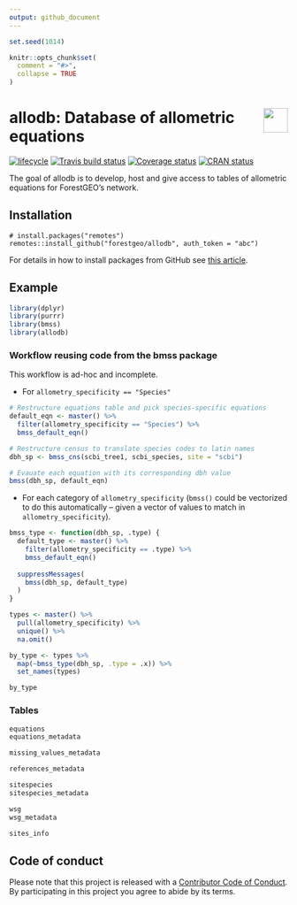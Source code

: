 ```yaml
---
output: github_document
---
```


<!-- README.md is generated from README.Rmd. Please edit that file -->

```r
set.seed(1014)

knitr::opts_chunk$set(
  comment = "#>",
  collapse = TRUE
)
```

# <img src="https://i.imgur.com/39pvr4n.png" align="right" height=44 /> allodb: Database of allometric equations

[![lifecycle](https://img.shields.io/badge/lifecycle-experimental-orange.svg)](https://www.tidyverse.org/lifecycle/#experimental)
[![Travis build status](https://travis-ci.org/forestgeo/allodb.svg?branch=master)](https://travis-ci.org/forestgeo/allodb)
[![Coverage status](https://coveralls.io/repos/github/forestgeo/allodb/badge.svg)](https://coveralls.io/r/forestgeo/allodb?branch=master)
[![CRAN status](https://www.r-pkg.org/badges/version/allodb)](https://cran.r-project.org/package=allodb)

The goal of allodb is to develop, host and give access to tables of allometric equations for ForestGEO's network.

## Installation

```
# install.packages("remotes")
remotes::install_github("forestgeo/allodb", auth_token = "abc")
```

For details in how to install packages from GitHub see [this article](https://fgeo.netlify.com/2018/02/05/2018-02-05-installing-packages-from-github/).

## Example

```r
library(dplyr)
library(purrr)
library(bmss)
library(allodb)
```

### Workflow reusing code from the __bmss__ package

This workflow is ad-hoc and incomplete.

* For `allometry_specificity == "Species"`

```r
# Restructure equations table and pick species-specific equations
default_eqn <- master() %>% 
  filter(allometry_specificity == "Species") %>% 
  bmss_default_eqn()

# Restructure census to translate species codes to latin names
dbh_sp <- bmss_cns(scbi_tree1, scbi_species, site = "scbi")

# Evauate each equation with its corresponding dbh value
bmss(dbh_sp, default_eqn)
```

* For each category of `allometry_specificity` (`bmss()` could be vectorized to do this automatically -- given a vector of values to match in `allometry_specificity`).

```r
bmss_type <- function(dbh_sp, .type) {
  default_type <- master() %>% 
    filter(allometry_specificity == .type) %>% 
    bmss_default_eqn()
  
  suppressMessages(
    bmss(dbh_sp, default_type)
  )
}

types <- master() %>% 
  pull(allometry_specificity) %>% 
  unique() %>% 
  na.omit()

by_type <- types %>% 
  map(~bmss_type(dbh_sp, .type = .x)) %>% 
  set_names(types)

by_type
```




### Tables

```r
equations
equations_metadata

missing_values_metadata

references_metadata

sitespecies
sitespecies_metadata

wsg
wsg_metadata

sites_info
```

## Code of conduct

Please note that this project is released with a [Contributor Code of Conduct](.github/CODE_OF_CONDUCT.md). By participating in this project you agree to abide by its terms.
